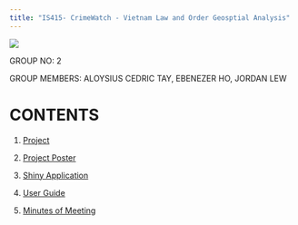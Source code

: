 ```yaml
---
title: "IS415- CrimeWatch - Vietnam Law and Order Geosptial Analysis"
---
```


![](https://i.postimg.cc/nVd0Ymhx/transparent-bg.png)



GROUP NO: 2

GROUP MEMBERS: ALOYSIUS CEDRIC TAY, EBENEZER HO, JORDAN LEW

# CONTENTS

1.  [Project](https://is415-g2-crimewatch.netlify.app/project/project.html/)

2.  [Project Poster](https://is415-g2-crimewatch.netlify.app/poster/poster)

3.  [Shiny Application](https://jordanlew.shinyapps.io/IS415-G2-CrimeWatch/)

4.  [User Guide](https://is415-g2-crimewatch.netlify.app/user_guide/user_guide)

5.  [Minutes of Meeting](https://is415-g2-crimewatch.netlify.app/meeting/meeting)

